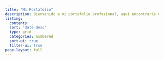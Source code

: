 ```yaml
---
title: "Mi Portafolio"
description: Bienvenido a mi portafolio profesional, aquí encontrarás una visión general de mis habilidades y experiencia en análisis de datos y estadística, destacando casos reales y prácticos en R y Python.
listing:
  contents: .
  sort: "date desc"
  type: grid
  categories: numbered
  sort-ui: true
  filter-ui: true
page-layout: full
---
```




